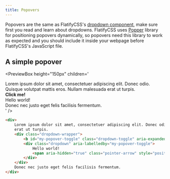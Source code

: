 ```yaml
---
title: Popovers
---
```



Popovers are the same as FlatifyCSS's [dropdown component](/docs/components/dropdown), make sure first you read and learn about dropdowns.
FlatifyCSS uses [Popper](https://popper.js.org/) library for positioning popovers dynamically, so popovers need this library to work as expected and you should include it inside your webpage before FlatifyCSS's JavaScript file.

## A simple popover

<PreviewBox
	height="150px"
	children='
<!DOCTYPE html>
<html lang="en">
	<head>
		<meta charset="UTF-8" />
		<meta http-equiv="X-UA-Compatible" content="IE=edge" />
		<meta name="viewport" content="width=device-width, initial-scale=1.0" />
		<link rel="stylesheet" href="https://raw.githack.com/amir2mi/FlatifyCSS/master/dist/css/flatify-min.css" />
		<title>Dropdown</title>
		<script src="https://unpkg.com/@popperjs/core@2"></script>
		<script src="https://raw.githack.com/amir2mi/flatifycss/master/dist/js/flatify-min.js"></script>
	</head>
	<body>
		<div>
			Lorem ipsum dolor sit amet, consectetuer adipiscing elit. Donec odio. Quisque volutpat mattis eros. Nullam malesuada erat ut turpis.
			<div class="dropdown-wrapper">
				<b id="my-popover-toggle" class="dropdown-toggle" aria-expanded="false">
					Click me!
				</b>
				<div
					class="dropdown"
					aria-labelledby="my-popover-toggle"
				>
					Hello world!
					<span aria-hidden="true" class="pointer-arrow" style="position: absolute; left: 93px;"></span>
				</div>
			</div>
			Donec nec justo eget felis facilisis fermentum.
		</div>
    </body>

</html>
'
/>

```html title="index.html"
<div>
	Lorem ipsum dolor sit amet, consectetuer adipiscing elit. Donec odio. Quisque volutpat mattis eros. Nullam malesuada
	erat ut turpis.
	<div class="dropdown-wrapper">
		<b id="my-popover-toggle" class="dropdown-toggle" aria-expanded="false"> Click me! </b>
		<div class="dropdown" aria-labelledby="my-popover-toggle">
			Hello world!
			<span aria-hidden="true" class="pointer-arrow" style="position: absolute; left: 93px;"></span>
		</div>
	</div>
	Donec nec justo eget felis facilisis fermentum.
</div>
```
